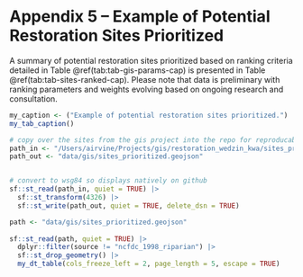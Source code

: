 

# **Appendix 5 – Example of Potential Restoration Sites Prioritized** {-#sites-ranked}

A summary of potential restoration sites prioritized based on ranking criteria detailed in Table \@ref(tab:tab-gis-params-cap)
is presented in Table \@ref(tab:tab-sites-ranked-cap). Please note that data is preliminary with ranking parameters and 
weights evolving based on ongoing research and consultation.

```r
my_caption <- ("Example of potential restoration sites prioritized.")
my_tab_caption()
```

```r
# copy over the sites from the gis project into the repo for reproducability
path_in <- "/Users/airvine/Projects/gis/restoration_wedzin_kwa/sites_prioritized.geojson"
path_out <- "data/gis/sites_prioritized.geojson"


# convert to wsg84 so displays natively on github
sf::st_read(path_in, quiet = TRUE) |>
  sf::st_transform(4326) |>
  sf::st_write(path_out, quiet = TRUE, delete_dsn = TRUE)

```


```r
path <- "data/gis/sites_prioritized.geojson"
  
sf::st_read(path, quiet = TRUE) |> 
  dplyr::filter(source != "ncfdc_1998_riparian") |> 
  sf::st_drop_geometry() |> 
  my_dt_table(cols_freeze_left = 2, page_length = 5, escape = TRUE)

```



